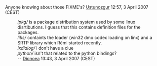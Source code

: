 Anyone knowing about those FIXME's? [[User:Ustunozgur|Ustunozgur]] 12:57, 3 April 2007 (CEST)
: ''ipkg/'' is a package distribution system used by some linux disrtibutions. I guess that this contains definition files for the packages.
: ''libs/'' containts the loader (win32 dmo codec loading on linx) and a SRTP library which Rémi started recently.
: ''lxdialog/'' i don't have a clue
: ''python/'' isn't that related to the python bindings?
: -- [[User:Dionoea|Dionoea]] 13:43, 3 April 2007 (CEST)